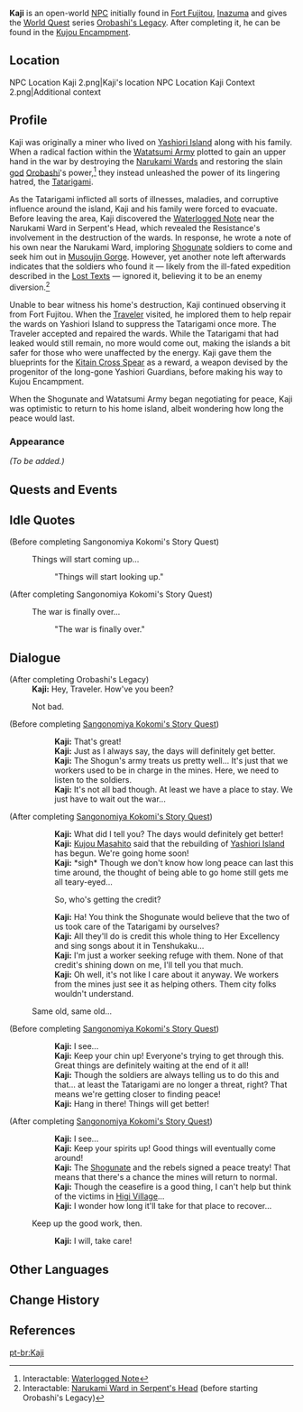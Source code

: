 {{Meta
<!-- REMOVE THIS TEMPLATE AFTER ADDING MISSING INFO -->
|missing_NPC_profile  = yes
}}
{{Character Infobox
|type             = Open-World NPC
|image            = NPC Kaji.png
|realname         = 
|region           = Inazuma
|location         = Inazuma
|affiliation      = 
|title            = Worker
|voiceEN          = 
|voiceCN          = 
|voiceJP          = 
}}
'''Kaji''' {{Lang|ja=梶}} is an open-world [[NPC]] initially found in [[Fort Fujitou]], [[Inazuma]] and gives the [[World Quest]] series [[Orobashi's Legacy]]. After completing it, he can be found in the [[Kujou Encampment]].

==Location==
<gallery>
NPC Location Kaji 2.png|Kaji's location
NPC Location Kaji Context 2.png|Additional context
</gallery>

==Profile==
<!-- detailed story/lore information goes here -->
Kaji was originally a miner who lived on [[Yashiori Island]] along with his family. When a radical faction within the [[Watatsumi Army]] plotted to gain an upper hand in the war by destroying the [[Narukami Pillar|Narukami Wards]] and restoring the slain [[god]] [[Orobashi]]'s power,<ref>Interactable: [[Serpent's Head#Waterlogged Note|Waterlogged Note]]</ref> they instead unleashed the power of its lingering hatred, the [[Tatarigami]].

As the Tatarigami inflicted all sorts of illnesses, maladies, and corruptive influence around the island, Kaji and his family were forced to evacuate. Before leaving the area, Kaji discovered the [[Narukami Pillar#Waterlogged Note|Waterlogged Note]] near the Narukami Ward in Serpent's Head, which revealed the Resistance's involvement in the destruction of the wards. In response, he wrote a note of his own near the Narukami Ward, imploring [[Shogunate]] soldiers to come and seek him out in [[Musoujin Gorge]]. However, yet another note left afterwards indicates that the soldiers who found it &mdash; likely from the ill-fated expedition described in the [[Lost Texts]] &mdash; ignored it, believing it to be an enemy diversion.<ref>Interactable: [[Serpent's Head#Narukami Ward|Narukami Ward in Serpent's Head]] (before starting Orobashi's Legacy)</ref>

Unable to bear witness his home's destruction, Kaji continued observing it from Fort Fujitou. When the [[Traveler]] visited, he implored them to help repair the wards on Yashiori Island to suppress the Tatarigami once more. The Traveler accepted and repaired the wards. While the Tatarigami that had leaked would still remain, no more would come out, making the islands a bit safer for those who were unaffected by the energy. Kaji gave them the blueprints for the [[Kitain Cross Spear]] as a reward, a weapon devised by the progenitor of the long-gone Yashiori Guardians, before making his way to Kujou Encampment.

When the Shogunate and Watatsumi Army began negotiating for peace, Kaji was optimistic to return to his home island, albeit wondering how long the peace would last.

===Appearance===
''(To be added.)''

==Quests and Events==
{{Quests and Events}}

==Idle Quotes==
;(Before completing Sangonomiya Kokomi's Story Quest)
{{Dialogue Start}}
: {{DIcon|Idle}} Things will start coming up...
:: {{A|VO Kaji 01.ogg}} "Things will start looking up."
{{Dialogue End}}

;(After completing Sangonomiya Kokomi's Story Quest)
{{Dialogue Start}}
: {{DIcon|Idle}} The war is finally over...
:: {{A|VO Kaji 02.ogg}} "The war is finally over."
{{Dialogue End}}

==Dialogue==
{{Dialogue Start}}
;(After completing Orobashi's Legacy)
:'''Kaji:''' Hey, Traveler. How've you been?
:{{DIcon}} Not bad.
;(Before completing [[Dracaena Somnolenta Chapter|Sangonomiya Kokomi's Story Quest]])
::'''Kaji:''' That's great!
::'''Kaji:''' Just as I always say, the days will definitely get better.
::'''Kaji:''' The Shogun's army treats us pretty well... It's just that we workers used to be in charge in the mines. Here, we need to listen to the soldiers.
::'''Kaji:''' It's not all bad though. At least we have a place to stay. We just have to wait out the war...
;(After completing [[Dracaena Somnolenta Chapter|Sangonomiya Kokomi's Story Quest]])
::'''Kaji:''' What did I tell you? The days would definitely get better!
::'''Kaji:''' [[Kujou Masahito]] said that the rebuilding of [[Yashiori Island]] has begun. We're going home soon!
::'''Kaji:''' *sigh* Though we don't know how long peace can last this time around, the thought of being able to go home still gets me all teary-eyed...
::{{DIcon}} So, who's getting the credit?
::'''Kaji:''' Ha! You think the Shogunate would believe that the two of us took care of the Tatarigami by ourselves?
::'''Kaji:''' All they'll do is credit this whole thing to Her Excellency and sing songs about it in Tenshukaku...
::'''Kaji:''' I'm just a worker seeking refuge with them. None of that credit's shining down on me, I'll tell you that much.
::'''Kaji:''' Oh well, it's not like I care about it anyway. We workers from the mines just see it as helping others. Them city folks wouldn't understand.
:{{DIcon}} Same old, same old...
;(Before completing [[Dracaena Somnolenta Chapter|Sangonomiya Kokomi's Story Quest]])
::'''Kaji:''' I see...
::'''Kaji:''' Keep your chin up! Everyone's trying to get through this. Great things are definitely waiting at the end of it all!
::'''Kaji:''' Though the soldiers are always telling us to do this and that... at least the Tatarigami are no longer a threat, right? That means we're getting closer to finding peace!
::'''Kaji:''' Hang in there! Things will get better!
;(After completing [[Dracaena Somnolenta Chapter|Sangonomiya Kokomi's Story Quest]])
::'''Kaji:''' I see...
::'''Kaji:''' Keep your spirits up! Good things will eventually come around!
::'''Kaji:''' The [[Shogunate]] and the rebels signed a peace treaty! That means that there's a chance the mines will return to normal.
::'''Kaji:''' Though the ceasefire is a good thing, I can't help but think of the victims in [[Higi Village]]...
::'''Kaji:''' I wonder how long it'll take for that place to recover...
:{{DIcon}} Keep up the good work, then.
::'''Kaji:''' I will, take care!
{{Dialogue End}}
<!--
==Trivia==
-->
==Other Languages==
{{Other Languages
|default_hidden = 1
|en      = Kaji
|zhs     = 梶
|zhs_rm  = Wěi
|zht     = 梶
|zht_rm  = Wěi
|ja      = 梶
|ja_rm   = Kaji
|ko      = 카지
|es      = Kaji
|fr      = Kaji
|ru      = Кадзи
|th      = Kaji
|vi      = Kaji
|de      = Kaji
|id      = Kaji
|pt      = Kaji
|tr      = Kaji
|it      = Kaji
}}

==Change History==
{{Change History|2.0}}

==References==
{{Reflist}}

[[pt-br:Kaji]]